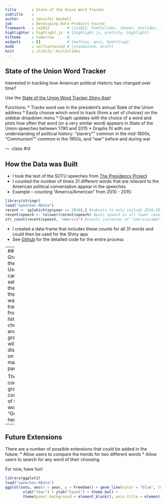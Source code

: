 ```yaml
---
title       : State of the Union Word Tracker
subtitle    : 
author      : Jennifer Haskell
job         : Developing Data Products Course
framework   : io2012        # {io2012, html5slides, shower, dzslides, ...}
highlighter : highlight.js  # {highlight.js, prettify, highlight}
hitheme     : tomorrow      # 
widgets     : []            # {mathjax, quiz, bootstrap}
mode        : selfcontained # {standalone, draft}
knit        : slidify::knit2slides
---
```


## State of the Union Word Tracker
Interested in tracking how American political rhetoric has changed over time?

Use the [State of the Union Word Tracker Shiny App](https://jchaskell.shinyapps.io/SOTU)!

Functions:
* Tracks word use in the president's annual State of the Union address
* Easily choose which word to track (from a set of choices) on the sidebar dropdown menu
* Graph updates with the choice of a word and plots how often that word (or a very similar word) appears in State of the Union speeches between 1790 and 2015
* Graphs fit with our understanding of political history: "slavery"" common in the mid-1800s, "Communism"" common in the 1950s, and "war" before and during war



--- .class #id 

## How the Data was Built
* I took the text of the SOTU speeches from [The Presidency Project](http://www.presidency.ucsb.edu/sou.php)
* I counted the number of times 31 different words that are relevant to the American political conversation appear in the speeches
- Example -- counting "America/American" from 2010 - 2015:
```r
library(stringr)
load("speeches.RData")
recent <- sp[which(sp$year >= 2010),] #subsets to only include 2010-2015
recent$speech <- tolower(recent$speech) #puts speech in all lower case
str_count(recent$speech, "america") #counts instances of "america/american" in each speech

```
* I created a data frame that includes these counts for all 31 words and could then be used for the Shiny app
* See [Github](https://github.com/jchaskell/SOTU/tree/gh-pages) for the detailed code for the entire process


---
## Graphing the Data
Users can select the word they want to track from a list of 31 choices and the graph will display on the main panel.

The code for graphing counts of the word "God" is here:
```r
library(ggplot2)
load("speeches.RData")
ggplot(sotu, aes(x = year, y = God)) + geom_line(color = "blue", lwd = 0.5) + ggtitle("God") + 
        xlab("Year") + ylab("Count") + theme_bw() +
        theme(panel.background = element_blank(), axis.title = element_text(size = 12))
```

--- 
## Future Extensions

There are a number of possible extensions that could be added in the future:
* Allow users to compare the trends for two different words
* Allow users to search for any word of their choosing

For now, have fun!

```r
library(ggplot2)
load("speeches.RData")
ggplot(sotu, aes(x = year, y = Freedom)) + geom_line(color = "blue", lwd = 0.5) + ggtitle("Freedom!") + 
        xlab("Year") + ylab("Count") + theme_bw() +
        theme(panel.background = element_blank(), axis.title = element_text(size = 12))
```






